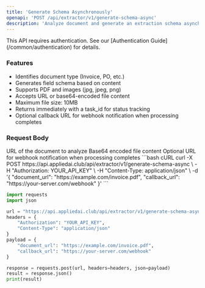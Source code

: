 ```yaml
---
title: 'Generate Schema Asynchronously'
openapi: 'POST /api/extractor/v1/generate-schema-async'
description: 'Analyze document and generate an extraction schema asynchronously'
---
```


<Note>
This API requires authentication. See our [Authentication Guide](/common/authentication) for details.
</Note>

### Features
- Identifies document type (Invoice, PO, etc.)
- Generates field schema based on content
- Supports PDF and images (jpg, jpeg, png)
- Accepts URL or base64-encoded file content
- Maximum file size: 10MB
- Returns immediately with a task_id for status tracking
- Optional callback URL for webhook notification when processing completes

### Request Body

<ParamField body="document_url" type="string">
  URL of the document to analyze
</ParamField>

<ParamField body="file_content" type="string">
  Base64 encoded file content
</ParamField>

<ParamField body="callback_url" type="string">
  Optional URL for webhook notification when processing completes
</ParamField>

<RequestExample>
```bash cURL
curl -X POST https://api.appliedai.club/api/extractor/v1/generate-schema-async \
  -H "Authorization: YOUR_API_KEY" \
  -H "Content-Type: application/json" \
  -d '{
    "document_url": "https://example.com/invoice.pdf",
    "callback_url": "https://your-server.com/webhook"
  }'
```

```python Python
import requests
import json

url = "https://api.appliedai.club/api/extractor/v1/generate-schema-async"
headers = {
    "Authorization": "YOUR_API_KEY",
    "Content-Type": "application/json"
}
payload = {
    "document_url": "https://example.com/invoice.pdf",
    "callback_url": "https://your-server.com/webhook"
}

response = requests.post(url, headers=headers, json=payload)
result = response.json()
print(result)
```
</RequestExample> 